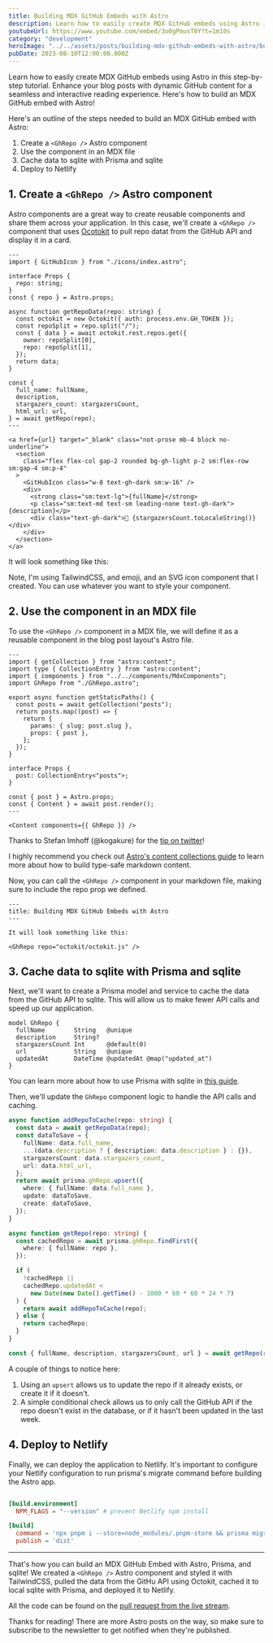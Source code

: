 ```yaml
---
title: Building MDX GitHub Embeds with Astro
description: Learn how to easily create MDX GitHub embeds using Astro in this step-by-step tutorial.
youtubeUrl: https://www.youtube.com/embed/3o0gPmusT0Y?t=1m10s
category: "development"
heroImage: "../../assets/posts/building-mdx-github-embeds-with-astro/building-mdx-github-embeds-with-astro-thumbnail.jpeg"
pubDate: 2023-08-10T12:00:00.000Z
---
```


Learn how to easily create MDX GitHub embeds using Astro in this step-by-step tutorial. Enhance your blog posts with dynamic GitHub content for a seamless and interactive reading experience. Here's how to build an MDX GitHub embed with Astro!

Here's an outline of the steps needed to build an MDX GitHub embed with Astro:

1. Create a `<GhRepo />` Astro component
2. Use the component in an MDX file
3. Cache data to sqlite with Prisma and sqlite
4. Deploy to Netlify

## 1. Create a `<GhRepo />` Astro component

Astro components are a great way to create reusable components and share them across your application. In this case, we'll create a `<GhRepo />` component that uses [Ocotokit](https://github.com/octokit/octokit.js) to pull repo datat from the GitHub API and display it in a card.

```astro title="GhRepo.astro"
---
import { GitHubIcon } from "./icons/index.astro";

interface Props {
  repo: string;
}
const { repo } = Astro.props;

async function getRepoData(repo: string) {
  const octokit = new Octokit({ auth: process.env.GH_TOKEN });
  const repoSplit = repo.split("/");
  const { data } = await octokit.rest.repos.get({
    owner: repoSplit[0],
    repo: repoSplit[1],
  });
  return data;
}

const {
  full_name: fullName,
  description,
  stargazers_count: stargazersCount,
  html_url: url,
} = await getRepo(repo);
---

<a href={url} target="_blank" class="not-prose mb-4 block no-underline">
  <section
    class="flex flex-col gap-2 rounded bg-gh-light p-2 sm:flex-row sm:gap-4 sm:p-4"
  >
    <GitHubIcon class="w-8 text-gh-dark sm:w-16" />
    <div>
      <strong class="sm:text-lg">{fullName}</strong>
      <p class="sm:text-md text-sm leading-none text-gh-dark">{description}</p>
      <div class="text-gh-dark">🔭 {stargazersCount.toLocaleString()}</div>
    </div>
  </section>
</a>
```

It will look something like this:

<GhRepo repo="octokit/octokit.js" />

Note, I'm using TailwindCSS, and emoji, and an SVG icon component that I created. You can use whatever you want to style your component.

## 2. Use the component in an MDX file

To use the `<GhRepo />` component in a MDX file, we will define it as a reusable component in the blog post layout's Astro file.

```astro title="PostLayout.astro"
---
import { getCollection } from "astro:content";
import type { CollectionEntry } from "astro:content";
import { components } from "../../components/MdxComponents";
import GhRepo from "./GhRepo.astro";

export async function getStaticPaths() {
  const posts = await getCollection("posts");
  return posts.map((post) => {
    return {
      params: { slug: post.slug },
      props: { post },
    };
  });
}

interface Props {
  post: CollectionEntry<"posts">;
}

const { post } = Astro.props;
const { Content } = await post.render();
---

<Content components={{ GhRepo }} />
```

Thanks to Stefan Imhoff (@kogakure) for the [tip on twitter](https://twitter.com/kogakure/status/1689527906098114560)!

I highly recommend you check out [Astro's content collections guide](https://docs.astro.build/en/guides/content-collections/) to learn more about how to build type-safe markdown content.

Now, you can call the `<GhRepo />` component in your markdown file, making sure to include the repo prop we defined.

```mdx title="building-mdx-github-embeds-with-astro.mdx"
---
title: Building MDX GitHub Embeds with Astro
---

It will look something like this:

<GhRepo repo="octokit/octokit.js" />
```

## 3. Cache data to sqlite with Prisma and sqlite

Next, we'll want to create a Prisma model and service to cache the data from the GitHub API to sqlite. This will allow us to make fewer API calls and speed up our application.

```prisma title="schema.prisma"
model GhRepo {
  fullName        String   @unique
  description     String?
  stargazersCount Int      @default(0)
  url             String   @unique
  updatedAt       DateTime @updatedAt @map("updated_at")
}
```

You can learn more about how to use Prisma with sqlite in [this guide](https://www.prisma.io/docs/concepts/database-connectors/sqlite).

Then, we'll update the `GhRepo` component logic to handle the API calls and caching.

```ts title="GhRepo.astro"
async function addRepoToCache(repo: string) {
  const data = await getRepoData(repo);
  const dataToSave = {
    fullName: data.full_name,
    ...(data.description ? { description: data.description } : {}),
    stargazersCount: data.stargazers_count,
    url: data.html_url,
  };
  return await prisma.ghRepo.upsert({
    where: { fullName: data.full_name },
    update: dataToSave,
    create: dataToSave,
  });
}

async function getRepo(repo: string) {
  const cachedRepo = await prisma.ghRepo.findFirst({
    where: { fullName: repo },
  });

  if (
    !cachedRepo ||
    cachedRepo.updatedAt <
      new Date(new Date().getTime() - 1000 * 60 * 60 * 24 * 7)
  ) {
    return await addRepoToCache(repo);
  } else {
    return cachedRepo;
  }
}

const { fullName, description, stargazersCount, url } = await getRepo(repo);
```

A couple of things to notice here:

1. Using an `upsert` allows us to update the repo if it already exists, or create it if it doesn't.
2. A simple conditional check allows us to only call the GitHub API if the repo doesn't exist in the database, or if it hasn't been updated in the last week.

## 4. Deploy to Netlify

Finally, we can deploy the application to Netlify. It's important to configure your Netlify configuration to run prisma's migrate command before building the Astro app.

```toml title="netlify.toml"

[build.environment]
  NPM_FLAGS = "--version" # prevent Netlify npm install

[build]
  command = 'npx pnpm i --store=node_modules/.pnpm-store && prisma migrate dev && npm run build'
  publish = 'dist'
```

---

That's how you can build an MDX GitHub Embed with Astro, Prisma, and sqlite! We created a `<GhRepo />` Astro component and styled it with TailwindCSS, pulled the data from the GitHu API using Octokit, cached it to local sqlite with Prisma, and deployed it to Netlify.

All the code can be found on the [pull request from the live stream](https://github.com/joshmedeski/joshmedeski.com/pull/19).

Thanks for reading! There are more Astro posts on the way, so make sure to subscribe to the newsletter to get notified when they're published.
